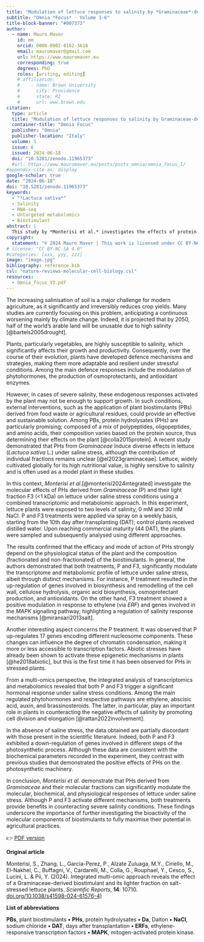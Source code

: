 ```yaml
---
title: "Modulation of lettuce responses to salinity by *Graminaceae*-derived protein hydrolysates"
subtitle: "Omnia *Focus* - Volume 1-6"
title-block-banner: "#007373"
author:
  - name: Mauro Maver
    id: mm
    orcid: 0000-0002-8162-3618
    email: mauromaver@gmail.com
    url: https://www.mauromaver.eu
    corresponding: true
    degrees: PhD
    roles: [writing, editing]
    # affiliation: 
    #    - name: Brown University
    #      city: Providence
    #      state: RI
    #      url: www.brown.edu
citation:
  type: article
  title: "Modulation of lettuce responses to salinity by Graminaceae-derived protein hydrolysates"
  container-title: "Omnia Focus"
  publisher: "Omnia"
  publisher-location: "Italy"
  volume: 1
  issue: 6
  issued: 2024-06-18
  doi: "10.5281/zenodo.11965373"
  #url: https://www.mauromaver.eu/posts/posts_omnia/omnia_focus_I/
#appendix-cite-as: display
google-scholar: true
date: "2024-06-18"
doi: "10.5281/zenodo.11965373"
keywords:
  - "*Lactuca sativa*"
  - Salinity
  - RNA-seq
  - Untargeted metabolomics
  - Biostimulant
abstract: |
  This study by *Monterisi et al.* investigates the effects of protein hydrolysates from *Graminaceae* and their fractions on lettuce under saline stress. It reveals that both treatments modulate the plant's transcriptome and metabolomic profile, enhancing its resilience to high salinity through distinct mechanisms. This study underscores the potential of protein hydrolysates to mitigate salinity stress in agriculture, promoting sustainable crop management.
copyright:
  statement: "© 2024 Mauro Maver | This work is licensed under CC BY-NC-SA 4.0"
# license: "CC BY-NC-SA 4.0"
#categories: [xxx, yyy, zzz]
image: "image.jpg"
bibliography: reference.bib
csl: "nature-reviews-molecular-cell-biology.csl"
resources: 
  - Omnia_focus_VI.pdf
---
```


::: drop-cap
The increasing salinisation of soil is a major challenge for modern agriculture, as it significantly and irreversibly reduces crop yields. Many studies are currently focusing on this problem, anticipating a continuous worsening mainly by climate change. Indeed, it is projected that by 2050, half of the world’s arable land will be unusable due to high salinity [@bartels2005drought].
:::

Plants, particularly vegetables, are highly susceptible to salinity, which significantly affects their growth and productivity. Consequently, over the course of their evolution, plants have developed defence mechanisms and strategies, making them more adaptable and resilient under stressful conditions. Among the main defence responses include the modulation of phytohormones, the production of osmoprotectants, and antioxidant enzymes.

However, in cases of severe salinity, these endogenous responses activated by the plant may not be enough to support growth. In such conditions, external interventions, such as the application of plant biostimulants (PBs) derived from food waste or agricultural residues, could provide an effective and sustainable solution. Among PBs, protein hydrolysates (PHs) are particularly promising; composed of a mix of polypeptides, oligopeptides, and amino acids, their composition varies based on the protein source, thus determining their effects on the plant [@colla2015protein]. A recent study demonstrated that PHs from *Graminaceae* induce diverse effects in lettuce (*Lactuca sativa* L.) under saline stress, although the contribution of individual fractions remains unclear [@el2023graminaceae]. Lettuce, widely cultivated globally for its high nutritional value, is highly sensitive to salinity and is often used as a model plant in these studies.

In this context, *Monterisi et al*.[@monterisi2024integrated] investigate the molecular effects of PHs derived from *Graminaceae* (P) and their light fraction F3 (\<1 kDa) on lettuce under saline stress conditions using a combined transcriptomic and metabolomic approach. In this experiment, lettuce plants were exposed to two levels of salinity, 0 mM and 30 mM NaCl. P and F3 treatments were applied via spray on a weekly basis, starting from the 10th day after transplanting (DAT); control plants received distilled water. Upon reaching commercial maturity (44 DAT), the plants were sampled and subsequently analysed using different approaches.

The results confirmed that the efficacy and mode of action of PHs strongly depend on the physiological status of the plant and the composition (fractionated and non-fractionated) of the biostimulants. In general, the authors demonstrated that both treatments, P and F3, significantly modulate the transcriptome and metabolomic profile of lettuce under saline stress, albeit through distinct mechanisms. For instance, P treatment resulted in the up-regulation of genes involved in biosynthesis and remodelling of the cell wall, cellulose hydrolysis, organic acid biosynthesis, osmoprotectant production, and antioxidants. On the other hand, F3 treatment showed a positive modulation in response to ethylene (via *ERF*) and genes involved in the *MAPK* signalling pathway, highlighting a regulation of salinity response mechanisms [@miransari2013salt].

Another interesting aspect concerns the P treatment. It was observed that P up-regulates 17 genes encoding different nucleosome components. These changes can influence the degree of chromatin condensation, making it more or less accessible to transcription factors. Abiotic stresses have already been shown to activate these epigenetic mechanisms in plants [@he2018abiotic], but this is the first time it has been observed for PHs in stressed plants.

From a multi-omics perspective, the integrated analysis of transcriptomics and metabolomics revealed that both P and F3 trigger a significant hormonal response under saline stress conditions. Among the main regulated phytohormones and respective pathways are ethylene, abscisic acid, auxin, and brassinosteroids. The latter, in particular, play an important role in plants in counteracting the negative effects of salinity by promoting cell division and elongation [@rattan2022involvement].

In the absence of saline stress, the data obtained are partially discordant with those present in the scientific literature. Indeed, both P and F3 exhibited a down-regulation of genes involved in different steps of the photosynthetic process. Although these data are consistent with the biochemical parameters recorded in the experiment, they contrast with previous studies that demonstrated the positive effects of PHs on the photosynthetic machinery.

In conclusion, *Monterisi et al*. demonstrate that PHs derived from *Graminaceae* and their molecular fractions can significantly modulate the molecular, biochemical, and physiological responses of lettuce under saline stress. Although P and F3 activate different mechanisms, both treatments provide benefits in counteracting severe salinity conditions. These findings underscore the importance of further investigating the bioactivity of the molecular components of biostimulants to fully maximise their potential in agricultural practices.

👉 [PDF version](Omnia_focus_VI.pdf "Here you can download the PDF version")

::: {.callout-note appearance="minimal"}
**Original article**

Monterisi, S., Zhang, L., Garcia-Perez, P., Alzate Zuluaga, M.Y., Ciriello, M., El-Nakhel, C., Buffagni, V., Cardarelli, M., Colla, G., Rouphael, Y., Cesco, S., Lucini, L. & Pii, Y. (2024). Integrated multi-omic approach reveals the effect of a Graminaceae-derived biostimulant and its lighter fraction on salt-stressed lettuce plants. *Scientific Reports*, **14**: 10710. [doi.org/10.1038/s41598-024-61576-4)](https://doi.org/10.1038/s41598-024-61576-4)

**List of abbreviations**

**PBs**, plant biostimulants **•** **PHs**, protein hydrolysates **•** **Da**, Dalton **•** **NaCl**, sodium chloride **•** **DAT**, days after transplantation **•** **ERFs**, ethylene-responsive transcription factors **•** **MAPK**, mitogen-activated protein kinase.
:::
